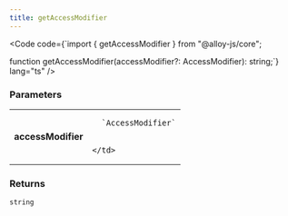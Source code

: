 ```yaml
---
title: getAccessModifier
---
```







<Code code={`import { getAccessModifier } from "@alloy-js/core";

function getAccessModifier(accessModifier?: AccessModifier): string;`} lang="ts" />

### Parameters

<table>
  <tr>
    <td style="text-align: right;font-weight: bold;">accessModifier</td>
    <td>
    
      `AccessModifier`
      
      
    </td>
  </tr>
</table>



### Returns

<code>string</code>








